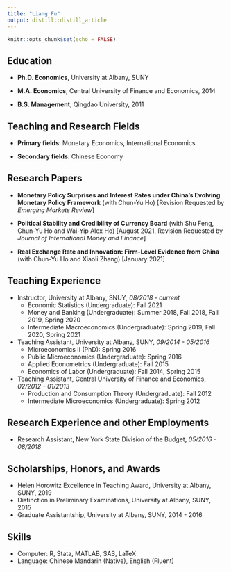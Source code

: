 ```yaml
---
title: "Liang Fu"
output: distill::distill_article
---
```


```r
knitr::opts_chunk$set(echo = FALSE)
```


## Education

- **Ph.D. Economics**, University at Albany, SUNY

- **M.A. Economics**, Central University of Finance and Economics, 2014

- **B.S. Management**, Qingdao University, 2011



## Teaching and Research Fields
- **Primary fields**: Monetary Economics, International Economics   
    
- **Secondary fields**: Chinese Economy  



## Research Papers
- **Monetary Policy Surprises and Interest Rates under China's Evolving Monetary Policy Framework** (with Chun-Yu Ho) [Revision Requested by *Emerging Markets Review*] 
     
- **Political Stability and Credibility of Currency Board** (with Shu Feng, Chun-Yu Ho and Wai-Yip Alex Ho) [August 2021, Revision Requested by *Journal of International Money and Finance*]

- **Real Exchange Rate and Innovation: Firm-Level Evidence from China** (with Chun-Yu Ho and Xiaoli Zhang) [January 2021]



## Teaching Experience
- Instructor, University at Albany, SNUY, *08/2018 - current*
   - Economic Statistics (Undergraduate): Fall 2021
   - Money and Banking (Undergraduate): Summer 2018, Fall 2018, Fall 2019, Spring 2020
   - Intermediate Macroeconomics (Undergraduate): Spring 2019, Fall 2020, Spring 2021
       
- Teaching Assistant, University at Albany, SUNY, *09/2014 - 05/2016*
   - Microeconomics II (PhD): Spring 2016
   - Public Microeconomics (Undergraduate): Spring 2016
   - Applied Econometrics (Undergraduate): Fall 2015
   - Economics of Labor (Undergraduate): Fall 2014, Spring 2015
    
- Teaching Assistant, Central University of Finance and Economics, *02/2012 - 01/2013*
   - Production and Consumption Theory (Undergraduate): Fall 2012
	- Intermediate Microeconomics (Undergraduate): Spring 2012         


## Research Experience and other Employments
- Research Assistant, New York State Division of the Budget, *05/2016 - 08/2018*



## Scholarships, Honors, and Awards
- Helen Horowitz Excellence in Teaching Award, University at Albany, SUNY, 2019
- Distinction in Preliminary Examinations, University at Albany, SUNY,  2015
- Graduate Assistantship, University at Albany, SUNY, 2014 - 2016


## Skills
- Computer: R, Stata, MATLAB, SAS, LaTeX
- Language: Chinese Mandarin (Native), English (Fluent) 

